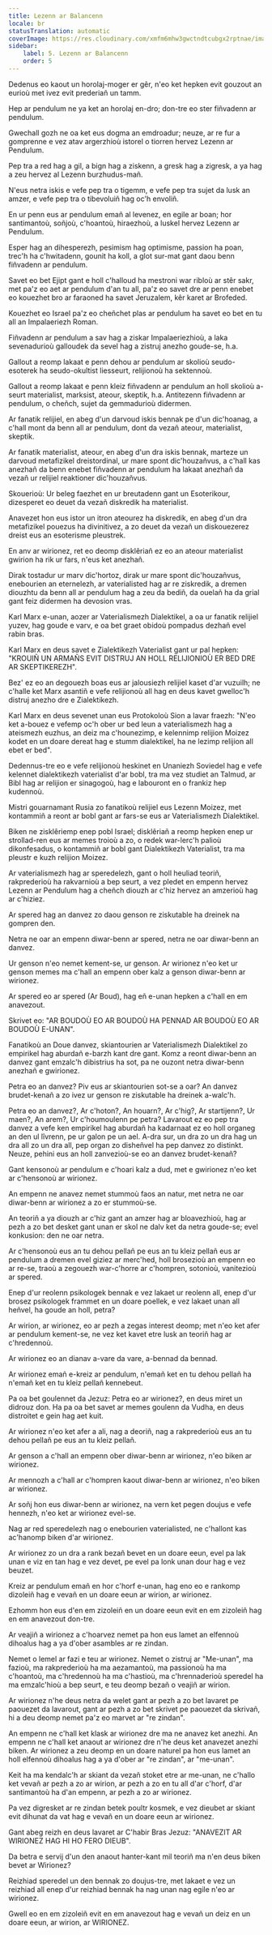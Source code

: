 ```yaml
---
title: Lezenn ar Balancenn
locale: br
statusTranslation: automatic
coverImage: https://res.cloudinary.com/xmfm6mhw3gwctndtcubgx2rptnae/image/upload/v1741354419/small_cover_la_gran_rebelion_28716e29d2.webp
sidebar:
    label: 5. Lezenn ar Balancenn
    order: 5
---
```

Dedenus eo kaout un horolaj-moger er gêr, n'eo ket hepken evit gouzout an eurioù met ivez evit prederiañ un tamm.

Hep ar pendulum ne ya ket an horolaj en-dro; don-tre eo ster fiñvadenn ar pendulum.

Gwechall gozh ne oa ket eus dogma an emdroadur; neuze, ar re fur a gomprenne e vez atav argerzhioù istorel o tiorren hervez Lezenn ar Pendulum.

Pep tra a red hag a gil, a bign hag a ziskenn, a gresk hag a zigresk, a ya hag a zeu hervez al Lezenn burzhudus-mañ.

N'eus netra iskis e vefe pep tra o tigemm, e vefe pep tra sujet da lusk an amzer, e vefe pep tra o tibevoluiñ hag oc'h envoliñ.

En ur penn eus ar pendulum emañ al levenez, en egile ar boan; hor santimantoù, soñjoù, c'hoantoù, hiraezhoù, a luskel hervez Lezenn ar Pendulum.

Esper hag an dihesperezh, pesimism hag optimisme, passion ha poan, trec'h ha c'hwitadenn, gounit ha koll, a glot sur-mat gant daou benn fiñvadenn ar pendulum.

Savet eo bet Ejipt gant e holl c'halloud ha mestroni war ribloù ar stêr sakr, met pa'z eo aet ar pendulum d'an tu all, pa'z eo savet dre ar penn enebet eo kouezhet bro ar faraoned ha savet Jeruzalem, kêr karet ar Brofeded.

Kouezhet eo Israel pa'z eo cheñchet plas ar pendulum ha savet eo bet en tu all an Impalaeriezh Roman.

Fiñvadenn ar pendulum a sav hag a ziskar Impalaeriezhioù, a laka sevenadurioù galloudek da sevel hag a zistruj anezho goude-se, h.a.

Gallout a reomp lakaat e penn dehou ar pendulum ar skolioù seudo-esoterek ha seudo-okultist liesseurt, relijionoù ha sektennoù.

Gallout a reomp lakaat e penn kleiz fiñvadenn ar pendulum an holl skolioù a-seurt materialist, marksist, ateour, skeptik, h.a. Antitezenn fiñvadenn ar pendulum, o cheñch, sujet da gemmadurioù didermen.

Ar fanatik relijiel, en abeg d'un darvoud iskis bennak pe d'un dic'hoanag, a c'hall mont da benn all ar pendulum, dont da vezañ ateour, materialist, skeptik.

Ar fanatik materialist, ateour, en abeg d'un dra iskis bennak, marteze un darvoud metafizikel dreistordinal, ur mare spont dic'houzañvus, a c'hall kas anezhañ da benn enebet fiñvadenn ar pendulum ha lakaat anezhañ da vezañ ur relijiel reaktioner dic'houzañvus.

Skouerioù: Ur beleg faezhet en ur breutadenn gant un Esoterikour, dizesperet eo deuet da vezañ diskredik ha materialist.

Anavezet hon eus istor un itron ateourez ha diskredik, en abeg d'un dra metafizikel pouezus ha divinitivez, a zo deuet da vezañ un diskouezerez dreist eus an esoterisme pleustrek.

En anv ar wirionez, ret eo deomp disklêriañ ez eo an ateour materialist gwirion ha rik ur fars, n'eus ket anezhañ.

Dirak tostadur ur marv dic'hortoz, dirak ur mare spont dic'houzañvus, enebourien an eternelezh, ar vaterialisted hag ar re ziskredik, a dremen diouzhtu da benn all ar pendulum hag a zeu da bediñ, da ouelañ ha da grial gant feiz didermen ha devosion vras.

Karl Marx e-unan, aozer ar Vaterialismezh Dialektikel, a oa ur fanatik relijiel yuzev, hag goude e varv, e oa bet graet obidoù pompadus dezhañ evel rabin bras.

Karl Marx en deus savet e Zialektikezh Vaterialist gant ur pal hepken: "KROUIÑ UN ARMAÑS EVIT DISTRUJ AN HOLL RELIJIONIOÙ ER BED DRE AR SKEPTIKEREZH".

Bez' ez eo an degouezh boas eus ar jalousiezh relijiel kaset d'ar vuzuilh; ne c'halle ket Marx asantiñ e vefe relijionoù all hag en deus kavet gwelloc'h distruj anezho dre e Zialektikezh.

Karl Marx en deus sevenet unan eus Protokoloù Sion a lavar fraezh: "N'eo ket a-bouez e vefemp oc'h ober ur bed leun a vaterialismezh hag a ateismezh euzhus, an deiz ma c'hounezimp, e kelennimp relijion Moizez kodet en un doare dereat hag e stumm dialektikel, ha ne lezimp relijion all ebet er bed".

Dedennus-tre eo e vefe relijionoù heskinet en Unaniezh Soviedel hag e vefe kelennet dialektikezh vaterialist d'ar bobl, tra ma vez studiet an Talmud, ar Bibl hag ar relijion er sinagogoù, hag e labouront en o frankiz hep kudennoù.

Mistri gouarnamant Rusia zo fanatikoù relijiel eus Lezenn Moizez, met kontammiñ a reont ar bobl gant ar fars-se eus ar Vaterialismezh Dialektikel.

Biken ne zisklêriemp enep pobl Israel; disklêriañ a reomp hepken enep ur strollad-ren eus ar memes troioù a zo, o redek war-lerc'h palioù dikonfesadus, o kontammiñ ar bobl gant Dialektikezh Vaterialist, tra ma pleustr e kuzh relijion Moizez.

Ar vaterialismezh hag ar speredelezh, gant o holl heuliad teoriñ, rakprederioù ha rakvarnioù a bep seurt, a vez pledet en empenn hervez Lezenn ar Pendulum hag a cheñch diouzh ar c'hiz hervez an amzerioù hag ar c'hiziez.

Ar spered hag an danvez zo daou genson re ziskutable ha dreinek na gompren den.

Netra ne oar an empenn diwar-benn ar spered, netra ne oar diwar-benn an danvez.

Ur genson n'eo nemet kement-se, ur genson. Ar wirionez n'eo ket ur genson memes ma c'hall an empenn ober kalz a genson diwar-benn ar wirionez.

Ar spered eo ar spered (Ar Boud), hag eñ e-unan hepken a c'hall en em anavezout.

Skrivet eo: "AR BOUDOÙ EO AR BOUDOÙ HA PENNAD AR BOUDOÙ EO AR BOUDOÙ E-UNAN".

Fanatikoù an Doue danvez, skiantourien ar Vaterialismezh Dialektikel zo empirikel hag aburdañ e-barzh kant dre gant. Komz a reont diwar-benn an danvez gant emzalc'h dibistrius ha sot, pa ne ouzont netra diwar-benn anezhañ e gwirionez.

Petra eo an danvez? Piv eus ar skiantourien sot-se a oar? An danvez brudet-kenañ a zo ivez ur genson re ziskutable ha dreinek a-walc'h.

Petra eo an danvez?, Ar c'hoton?, An houarn?, Ar c'hig?, Ar startijenn?, Ur maen?, An arem?, Ur c'houmoulenn pe petra? Lavarout ez eo pep tra danvez a vefe ken empirikel hag aburdañ ha kadarnaat ez eo holl organeg an den ul lîvrenn, pe ur galon pe un ael. A-dra sur, un dra zo un dra hag un dra all zo un dra all, pep organ zo disheñvel ha pep danvez zo distinkt. Neuze, pehini eus an holl zanvezioù-se eo an danvez brudet-kenañ?

Gant kensonoù ar pendulum e c'hoari kalz a dud, met e gwirionez n'eo ket ar c'hensonoù ar wirionez.

An empenn ne anavez nemet stummoù faos an natur, met netra ne oar diwar-benn ar wirionez a zo er stummoù-se.

An teoriñ a ya diouzh ar c'hiz gant an amzer hag ar bloavezhioù, hag ar pezh a zo bet desket gant unan er skol ne dalv ket da netra goude-se; evel konkusion: den ne oar netra.

Ar c'hensonoù eus an tu dehou pellañ pe eus an tu kleiz pellañ eus ar pendulum a dremen evel giziez ar merc'hed, holl brosezioù an empenn eo ar re-se, traoù a zegouezh war-c'horre ar c'hompren, sotonioù, vanitezioù ar spered.

Enep d'ur reolenn psikologek bennak e vez lakaet ur reolenn all, enep d'ur brosez psikologek frammet en un doare poellek, e vez lakaet unan all heñvel, ha goude an holl, petra?

Ar wirion, ar wirionez, eo ar pezh a zegas interest deomp; met n'eo ket afer ar pendulum kement-se, ne vez ket kavet etre lusk an teoriñ hag ar c'hredennoù.

Ar wirionez eo an dianav a-vare da vare, a-bennad da bennad.

Ar wirionez emañ e-kreiz ar pendulum, n'emañ ket en tu dehou pellañ ha n'emañ ket en tu kleiz pellañ kennebeut.

Pa oa bet goulennet da Jezuz: Petra eo ar wirionez?, en deus miret un didrouz don. Ha pa oa bet savet ar memes goulenn da Vudha, en deus distroitet e gein hag aet kuit.

Ar wirionez n'eo ket afer a ali, nag a deoriñ, nag a rakprederioù eus an tu dehou pellañ pe eus an tu kleiz pellañ.

Ar genson a c'hall an empenn ober diwar-benn ar wirionez, n'eo biken ar wirionez.

Ar mennozh a c'hall ar c'hompren kaout diwar-benn ar wirionez, n'eo biken ar wirionez.

Ar soñj hon eus diwar-benn ar wirionez, na vern ket pegen doujus e vefe hennezh, n'eo ket ar wirionez evel-se.

Nag ar red speredelezh nag o enebourien vaterialisted, ne c'hallont kas ac'hanomp biken d'ar wirionez.

Ar wirionez zo un dra a rank bezañ bevet en un doare eeun, evel pa lak unan e viz en tan hag e vez devet, pe evel pa lonk unan dour hag e vez beuzet.

Kreiz ar pendulum emañ en hor c'horf e-unan, hag eno eo e rankomp dizoleiñ hag e vevañ en un doare eeun ar wirion, ar wirionez.

Ezhomm hon eus d'en em zizoleiñ en un doare eeun evit en em zizoleiñ hag en em anavezout don-tre.

Ar veajiñ a wirionez a c'hoarvez nemet pa hon eus lamet an elfennoù dihoalus hag a ya d'ober asambles ar re zindan.

Nemet o lemel ar fazi e teu ar wirionez. Nemet o zistruj ar "Me-unan", ma fazioù, ma rakprederioù ha ma aezamantoù, ma passionoù ha ma c'hoantoù, ma c'hredennoù ha ma c'hastioù, ma c'hrennaderioù speredel ha ma emzalc'hioù a bep seurt, e teu deomp bezañ o veajiñ ar wirion.

Ar wirionez n'he deus netra da welet gant ar pezh a zo bet lavaret pe paouezet da lavarout, gant ar pezh a zo bet skrivet pe paouezet da skrivañ, hi a deu deomp nemet pa'z eo marvet ar "re zindan".

An empenn ne c'hall ket klask ar wirionez dre ma ne anavez ket anezhi. An empenn ne c'hall ket anaout ar wirionez dre n'he deus ket anavezet anezhi biken. Ar wirionez a zeu deomp en un doare naturel pa hon eus lamet an holl elfennoù dihoalus hag a ya d'ober ar "re zindan", ar "me-unan".

Keit ha ma kendalc'h ar skiant da vezañ stoket etre ar me-unan, ne c'hallo ket vevañ ar pezh a zo ar wirion, ar pezh a zo en tu all d'ar c'horf, d'ar santimantoù ha d'an empenn, ar pezh a zo ar wirionez.

Pa vez digresket ar re zindan betek poultr kosmek, e vez dieubet ar skiant evit dihunat da vat hag e vevañ en un doare eeun ar wirionez.

Gant abeg reizh en deus lavaret ar C'habir Bras Jezuz: "ANAVEZIT AR WIRIONEZ HAG HI HO FERO DIEUB".

Da betra e servij d'un den anaout hanter-kant mil teoriñ ma n'en deus biken bevet ar Wirionez?

Reizhiad speredel un den bennak zo doujus-tre, met lakaet e vez un reizhiad all enep d'ur reizhiad bennak ha nag unan nag egile n'eo ar wirionez.

Gwell eo en em zizoleiñ evit en em anavezout hag e vevañ un deiz en un doare eeun, ar wirion, ar WIRIONEZ.

